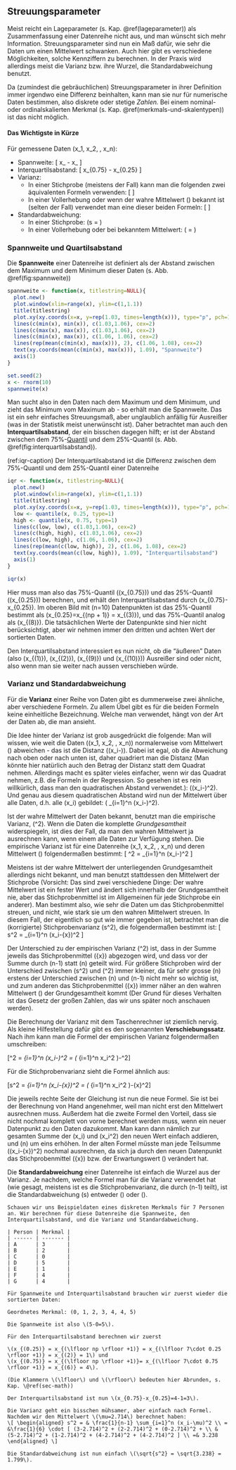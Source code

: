 ## Streuungsparameter {#sec-streuungsparameter}

Meist reicht ein Lageparameter (s. Kap. \@ref(lageparameter)) als Zusammenfassung einer Datenreihe nicht aus, und man wünscht sich mehr Information. Streuungsparameter sind nun ein Maß dafür, wie sehr die Daten um einen Mittelwert schwanken. Auch hier gibt es verschiedene Möglichkeiten, solche Kennziffern zu berechnen. In der Praxis wird allerdings meist die Varianz bzw. ihre Wurzel, die Standardabweichung benutzt.

Da (zumindest die gebräuchlichen) Streuungsparameter in ihrer Definition immer irgendwo eine Differenz beinhalten, kann man sie nur für numerische Daten bestimmen, also diskrete oder stetige *Zahlen.* Bei einem nominal- oder ordinalskalierten Merkmal (s. Kap. \@ref(merkmals-und-skalentypen)) ist das nicht möglich.

#### Das Wichtigste in Kürze {-}

Für gemessene Daten \(x_1, x_2, \ldots, x_n\):

- Spannweite:
\[ x_\text{max} - x_\text{min} \]
- Interquartilsabstand:
\[ x_{0.75} - x_{0.25} \]
- Varianz:
    - In einer Stichprobe (meistens der Fall) kann man die folgenden zwei äquivalenten Formeln verwenden:
\[\begin{aligned} s^2 & = \frac{1}{n-1} \sum_{i=1}^n (x_i-\bar{x})^2 \\ s^2 & = \left( \frac{1}{n-1}\sum_{i=1}^n x_i^2 \right)-\frac{n}{n-1}\bar{x}^2\end{aligned}\]
    - In einer Vollerhebung oder wenn der wahre Mittelwert \(\mu\) bekannt ist (selten der Fall) verwendet man eine dieser beiden Formeln:
\[\begin{aligned} \tilde{s}^2 & = \frac{1}{n} \sum_{i=1}^n (x_i-\mu)^2 \\ \tilde{s}^2 &= \left( \frac{1}{n}\sum_{i=1}^n x_i^2 \right)-\mu^2 \end{aligned} \]
- Standardabweichung:
    - In einer Stichprobe: \(s = \sqrt{s^2}\)
    - In einer Vollerhebung oder bei bekanntem Mittelwert: \(\tilde{s} = \sqrt{\tilde{s}^2}\)
    
### Spannweite und Quartilsabstand {#sec-spannweite-iqr}

Die **Spannweite** einer Datenreihe ist definiert als der Abstand zwischen dem
Maximum und dem Minimum dieser Daten (s. Abb. \@ref(fig:spannweite))

```r
spannweite <- function(x, titlestring=NULL){
  plot.new()
  plot.window(xlim=range(x), ylim=c(1,1.1))
  title(titlestring)
  plot.xy(xy.coords(x=x, y=rep(1.03, times=length(x))), type="p", pch=19, cex=2, col=3)
  lines(c(min(x), min(x)), c(1.03,1.06), cex=2)
  lines(c(max(x), max(x)), c(1.03,1.06), cex=2)
  lines(c(min(x), max(x)), c(1.06, 1.06), cex=2)
  lines(rep(mean(c(min(x), max(x))), 2), c(1.06, 1.08), cex=2)
  text(xy.coords(mean(c(min(x), max(x))), 1.09), "Spannweite")
  axis(1)
}

set.seed(2)
x <- rnorm(10)
spannweite(x)
```

Man sucht also in den Daten nach dem Maximum und dem Minimum, und zieht das Minimum vom Maximum ab - so erhält man die Spannweite. Das ist ein sehr einfaches Streuungsmaß, aber unglaublich anfällig für Ausreißer (was in der Statistik meist unerwünscht ist). Daher betrachtet man auch den **Interquartilsabstand**, der ein bisschen dagegen hilft; er ist der Abstand zwischen dem 75%-[Quantil](#sec-quantile) und dem 25%-Quantil (s. Abb. \@ref(fig:interquartilsabstand)).

(ref:iqr-caption) Der Interquartilsabstand ist die Differenz zwischen dem 75%-Quantil und dem 25%-Quantil einer Datenreihe

```r
iqr <- function(x, titlestring=NULL){
  plot.new()
  plot.window(xlim=range(x), ylim=c(1,1.1))
  title(titlestring)
  plot.xy(xy.coords(x=x, y=rep(1.03, times=length(x))), type="p", pch=19, cex=2, col=3)
  low <- quantile(x, 0.25, type=1)
  high <- quantile(x, 0.75, type=1)
  lines(c(low, low), c(1.03,1.06), cex=2)
  lines(c(high, high), c(1.03,1.06), cex=2)
  lines(c(low, high), c(1.06, 1.06), cex=2)
  lines(rep(mean(c(low, high)), 2), c(1.06, 1.08), cex=2)
  text(xy.coords(mean(c(low, high)), 1.09), "Interquartilsabstand")
  axis(1)
}

iqr(x)
```

Hier muss man also das 75%-Quantil (\(x_{0.75}\)) und das 25%-Quantil (\(x_{0.25}\)) berechnen, und erhält den Interquartilsabstand durch \(x_{0.75}-x_{0.25}\). Im oberen Bild mit \(n=10\) Datenpunkten ist das 25%-Quantil bestimmt als \(x_{0.25}=x_{(\lfloor np \rfloor + 1)} = x_{(3)}\), und das 75%-Quantil analog als \(x_{(8)}\). Die tatsächlichen Werte der Datenpunkte sind hier nicht berücksichtigt, aber wir nehmen immer den dritten und achten Wert der sortierten Daten.

Den Interquartilsabstand interessiert es nun nicht, ob die "äußeren" Daten (also \(x_{(1)}\), \(x_{(2)}\), \(x_{(9)}\) und \(x_{(10)}\)) Ausreißer sind oder nicht, also wenn man sie weiter nach aussen verschieben würde.

### Varianz und Standardabweichung {#sec-var-sd}

Für die **Varianz** einer Reihe von Daten gibt es dummerweise zwei ähnliche, aber verschiedene Formeln. Zu allem Übel gibt es für die beiden Formeln keine einheitliche Bezeichnung. Welche man verwendet, hängt von der Art der Daten ab, die man ansieht.

Die Idee hinter der Varianz ist grob ausgedrückt die folgende: Man will wissen, wie weit die Daten \((x_1, x_2, \ldots, x_n)\) normalerweise vom Mittelwert \(\mu\) abweichen - das ist die Distanz \((x_i-\mu)\). Dabei ist egal, ob die Abweichung nach oben oder nach unten ist, daher quadriert man die Distanz (Man könnte hier natürlich auch den Betrag der Distanz statt dem Quadrat nehmen. Allerdings macht es später vieles einfacher, wenn wir das Quadrat nehmen, z.B. die Formeln in der Regression. So gesehen ist es rein willkürlich, dass man den quadratischen Abstand verwendet.): \((x_i-\mu)^2\). Und genau aus diesem quadratischen Abstand wird nun der Mittelwert über alle Daten, d.h. alle \(x_i\) gebildet: \(\frac{1}{n} \sum_{i=1}^n (x_i-\mu)^2\).

Ist der wahre Mittelwert der Daten bekannt, benutzt man die empirische Varianz, \(\tilde{s}^2\). Wenn die Daten die komplette *Grundgesamtheit* widerspiegeln, ist dies der Fall, da man den wahren Mittelwert ja ausrechnen kann, wenn einem alle Daten zur Verfügung stehen. Die empirische Varianz ist für eine Datenreihe \(x_1, x_2, \ldots, x_n\) und deren Mittelwert \(\mu\) folgendermaßen bestimmt:
\[ \tilde{s}^2 = \frac{1}{n} \sum_{i=1}^n (x_i-\mu)^2 \]

Meistens ist der wahre Mittelwert der unterliegenden Grundgesamtheit allerdings nicht bekannt, und man benutzt stattdessen den Mittelwert der Stichprobe (Vorsicht: Das sind zwei verschiedene Dinge: Der wahre Mittelwert ist ein fester Wert und ändert sich innerhalb der Grundgesamtheit nie, aber das Stichprobenmittel ist im Allgemeinen für jede Stichprobe ein anderer). Man bestimmt also, wie sehr die Daten um das Stichprobenmittel streuen, und nicht, wie stark sie um den wahren Mittelwert streuen. In diesem Fall, der eigentlich so gut wie immer gegeben ist, betrachtet man die (korrigierte) Stichprobenvarianz \(s^2\), die folgendermaßen bestimmt ist:
\[ s^2 = \frac{1}{n-1} \sum_{i=1}^n (x_i-\bar{x})^2 \]

Der Unterschied zu der empirischen Varianz \(\tilde{s}^2\) ist, dass in der Summe jeweils das Stichprobenmittel \(\bar{x}\) abgezogen wird, und dass vor der Summe durch \(n-1\) statt \(n\) geteilt wird. Für größere Stichproben wird der Unterschied zwischen \(s^2\) und \(\tilde{s}^2\) immer kleiner, da für sehr grosse \(n\) erstens der Unterschied zwischen \(n\) und \(n-1\) nicht mehr so wichtig ist, und zum anderen das Stichprobenmittel \(\bar{x}\) immer näher an den wahren Mittelwert \(\mu\) der Grundgesamtheit kommt (Der Grund für dieses Verhalten ist das Gesetz der großen Zahlen, das wir uns später noch anschauen werden).

Die Berechnung der Varianz mit dem Taschenrechner ist ziemlich nervig. Als kleine Hilfestellung dafür gibt es den sogenannten **Verschiebungssatz**. Nach ihm kann man die Formel der empirischen Varianz folgendermaßen umschreiben:

\[\tilde{s}^2 = \frac{1}{n} \sum_{i=1}^n (x_i-\mu)^2 = \left( \frac{1}{n}\sum_{i=1}^n x_i^2 \right)-\mu^2\]

Für die Stichprobenvarianz sieht die Formel ähnlich aus:

\[s^2 = \frac{1}{n-1} \sum_{i=1}^n (x_i-\bar{x})^2 = \left( \frac{1}{n-1}\sum_{i=1}^n x_i^2 \right)-\frac{n}{n-1}\bar{x}^2\]

Die jeweils rechte Seite der Gleichung ist nun die neue Formel. Sie ist bei der Berechnung von Hand angenehmer, weil man nicht erst den Mittelwert ausrechnen muss. Außerdem hat die zweite Formel den Vorteil, dass sie nicht nochmal komplett von vorne berechnet werden muss, wenn ein neuer Datenpunkt zu den Daten dazukommt. Man kann dann nämlich zur gesamten Summe der \(x_i\) und \(x_i^2\) den neuen Wert einfach addieren, und \(n\) um eins erhöhen. In der alten Formel müsste man jede Teilsumme \((x_i-\bar{x})^2\) nochmal ausrechnen, da sich ja durch den neuen Datenpunkt das Stichprobenmittel \(\bar{x}\) bzw. der Erwartungswert \(\mu\) verändert hat.

Die **Standardabweichung** einer Datenreihe ist einfach die Wurzel aus der Varianz. Je nachdem, welche Formel man für die Varianz verwendet hat (wie gesagt, meistens ist es die Stichprobenvarianz, die durch \(n-1\) teilt), ist die Standardabweichung \(s\) entweder \(\sqrt{s^2}\) oder \(\sqrt{\tilde{s}^2}\).

```exercise

Schauen wir uns Beispieldaten eines diskreten Merkmals für 7 Personen an. Wir berechnen für diese Datenreihe die Spannweite, den Interquartilsabstand, und die Varianz und Standardabweichung.

| Person | Merkmal |
| ------ | ------- |
| A      | 3       |
| B      | 2       |
| C      | 0       |
| D      | 5       |
| E      | 1       |
| F      | 4       |
| G      | 4       |

Für Spannweite und Interquartilsabstand brauchen wir zuerst wieder die sortierten Daten:

Geordnetes Merkmal: (0, 1, 2, 3, 4, 4, 5)

Die Spannweite ist also \(5-0=5\).

Für den Interquartilsabstand berechnen wir zuerst

\(x_{(0.25)} = x_{(\lfloor np \rfloor +1)} = x_{(\lfloor 7\cdot 0.25 \rfloor +1)} = x_{(2)} = 1\) und
\(x_{(0.75)} = x_{(\lfloor np \rfloor +1)}= x_{(\lfloor 7\cdot 0.75 \rfloor +1)} = x_{(6)} = 4\).

(Die Klammern \(\lfloor\) und \(\rfloor\) bedeuten hier Abrunden, s. Kap. \@ref(sec-math))

Der Interquartilsabstand ist nun \(x_{0.75}-x_{0.25}=4-1=3\).

Die Varianz geht ein bisschen mühsamer, aber einfach nach Formel. Nachdem wir den Mittelwert \(\mu=2.714\) berechnet haben:
\[ \begin{aligned} s^2 = & \frac{1}{n-1} \sum_{i=1}^n (x_i-\mu)^2 \\ = &\frac{1}{6} \cdot [ (3-2.714)^2 + (2-2.714)^2 + (0-2.714)^2 + \\ & (5-2.714)^2 + (1-2.714)^2 + (4-2.714)^2 + (4-2.714)^2 ] \\ =& 3.238 \end{aligned} \]

Die Standardabweichung ist nun einfach \(\sqrt{s^2} = \sqrt{3.238} = 1.799\).
```